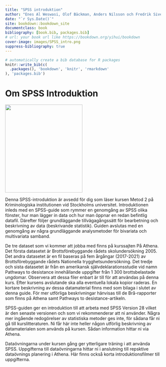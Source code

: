 ```yaml
--- 
title: "SPSS introduktion"
author: "Enes Al Weswasi, Olof Bäckman, Anders Nilsson och Fredrik Sivertsson"
date: "`r Sys.Date()`"
site: bookdown::bookdown_site
documentclass: book
bibliography: [book.bib, packages.bib]
# url: your book url like https://bookdown.org/yihui/bookdown
cover-image: images/SPSS_intro.png
suppress-bibliography: true
---
```


```r
# automatically create a bib database for R packages
knitr::write_bib(c(
  .packages(), 'bookdown', 'knitr', 'rmarkdown'
), 'packages.bib')
```

# Om SPSS Introduktion {-}

<img src="images/SPSS_intro.png" width="250" height="285" class="cover"/><p>Denna SPSS-introduktion är avsedd för dig som läser kursen Metod 2 på Kriminologiska institutionen vid Stockholms universitet. Introduktionen inleds med en SPSS-guide som rymmer en genomgång av SPSS olika fönster, hur man lägger in data och hur man öppnar en redan befintlig datafil. Därefter följer grundläggande tillvägagångssätt för bearbetning och beskrivning av data (beskrivande statistik). Guiden avslutas med en genomgång av några grundläggande analysmetoder för bivariata och multivariata samband.</p>

De tre dataset som vi kommer att jobba med finns på kurssajten På Athena. Det första datasetet är Brottsförebyggande rådets skolundersökning 2005. Det andra datasetet är en fil baseras på fem årgångar (2017-2021) av Brottsförebyggande rådets Nationella trygghetsundersökning. Det tredje och sista datasetet är från en amerikansk självdeklarationsstudie vid namn Pathways to desistance innehållande uppgifter från 1 300 brottsbelastade ungdomar. Observera att dessa filer enbart är till för att användas på denna kurs. Efter kursens avslutande ska alla eventuella lokala kopior raderas. En kortare beskrivning av dessa datamaterial finns med som bilaga i slutet av denna guide. För mer utförliga beskrivningar hänvisas till de Brå-rapporter som finns på Athena samt Pathways to desistance-artikeln.

SPSS-guiden ger en introduktion till att arbeta med SPSS Version 28 vilket är den senaste versionen och som vi rekommenderar att ni använder. Några mer ingående redogörelser av statistiska metoder ges inte, för sådana får ni gå till kurslitteraturen. Ni får här inte heller någon utförlig beskrivning av datamaterialen som används på kursen. Sådan information hittar ni via Athena.

Dataövningarna under kursen gång ger ytterligare träning i att använda SPSS. Uppgifterna till dataövningarna hittar ni i anslutning till repsktive dataövnings planering i Athena. Här finns också korta introduktionsfilmer till uppgifterna.
